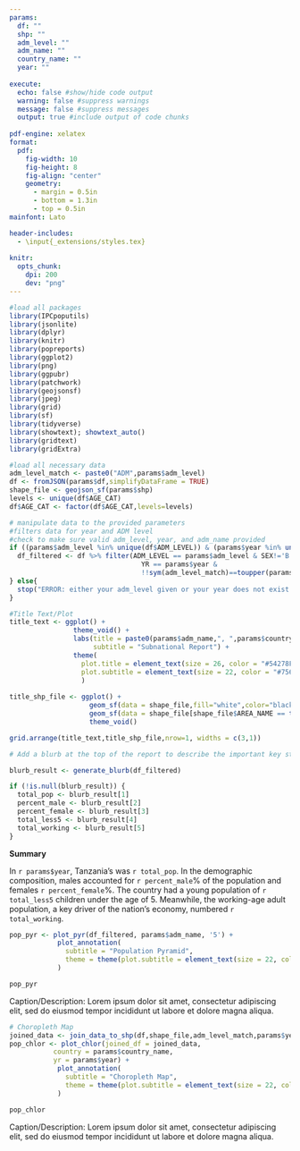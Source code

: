 ```yaml
---
params:
  df: ""
  shp: ""
  adm_level: ""
  adm_name: ""
  country_name: ""
  year: ""
  
execute:
  echo: false #show/hide code output
  warning: false #suppress warnings
  message: false #suppress messages
  output: true #include output of code chunks
  
pdf-engine: xelatex
format:
  pdf: 
    fig-width: 10
    fig-height: 8
    fig-align: "center"
    geometry: 
      - margin = 0.5in
      - bottom = 1.3in
      - top = 0.5in
mainfont: Lato

header-includes:
  - \input{_extensions/styles.tex}
  
knitr:
  opts_chunk:
    dpi: 200
    dev: "png"
---
```


```r
#load all packages
library(IPCpoputils)
library(jsonlite)
library(dplyr)
library(knitr)
library(popreports)
library(ggplot2)
library(png)
library(ggpubr)
library(patchwork)
library(geojsonsf)
library(jpeg)
library(grid)
library(sf)
library(tidyverse)
library(showtext); showtext_auto()
library(gridtext)
library(gridExtra)
```

```r
#load all necessary data
adm_level_match <- paste0("ADM",params$adm_level)
df <- fromJSON(params$df,simplifyDataFrame = TRUE)
shape_file <- geojson_sf(params$shp)
levels <- unique(df$AGE_CAT)
df$AGE_CAT <- factor(df$AGE_CAT,levels=levels)
```

```r
# manipulate data to the provided parameters
#filters data for year and ADM level
#check to make sure valid adm_level, year, and adm_name provided
if ((params$adm_level %in% unique(df$ADM_LEVEL)) & (params$year %in% unique(df$YR)) & (toupper(params$adm_name) %in% df[[adm_level_match]])){
  df_filtered <- df %>% filter(ADM_LEVEL == params$adm_level & SEX!='B' &
                                 YR == params$year &
                                 !!sym(adm_level_match)==toupper(params$adm_name))
} else{
  stop("ERROR: either your adm_level given or your year does not exist or your adm_name doesn't exist")
}
```

```r
#Title Text/Plot
title_text <- ggplot() +
                theme_void() +
                labs(title = paste0(params$adm_name,", ",params$country_name, " Demographics in ", params$year),
                     subtitle = "Subnational Report") +
                theme(
                  plot.title = element_text(size = 26, color = "#54278F", face = "bold", family = "Lato"),
                  plot.subtitle = element_text(size = 22, color = "#756BB1", family = "Lato")                
                  )
  
title_shp_file <- ggplot() +
                    geom_sf(data = shape_file,fill="white",color="black") +
                    geom_sf(data = shape_file[shape_file$AREA_NAME == toupper(params$adm_name), ], fill = "#54278F", color = "black") +
                    theme_void()

grid.arrange(title_text,title_shp_file,nrow=1, widths = c(3,1))
```

```r
# Add a blurb at the top of the report to describe the important key statistics

blurb_result <- generate_blurb(df_filtered)

if (!is.null(blurb_result)) {
  total_pop <- blurb_result[1]
  percent_male <- blurb_result[2]
  percent_female <- blurb_result[3]
  total_less5 <- blurb_result[4]
  total_working <- blurb_result[5]
}
```
**Summary**

In `r params$year`, Tanzania's was `r total_pop`. In the demographic composition, males accounted for `r percent_male`% of the population and females `r percent_female`%. The country had a young population of `r total_less5` children under the age of 5. Meanwhile, the working-age adult population, a key driver of the nation's economy, numbered `r total_working`.

```r
pop_pyr <- plot_pyr(df_filtered, params$adm_name, '5') +
            plot_annotation(
              subtitle = "Population Pyramid",
              theme = theme(plot.subtitle = element_text(size = 22, color = "#756BB1", face = "bold", family = "Lato"))
            )

pop_pyr
```

Caption/Description: Lorem ipsum dolor sit amet, consectetur adipiscing elit, sed do eiusmod tempor incididunt ut labore et dolore magna aliqua.

\newpage
```r
# Choropleth Map
joined_data <- join_data_to_shp(df,shape_file,adm_level_match,params$year)
pop_chlor <- plot_chlor(joined_df = joined_data,
           country = params$country_name,
           yr = params$year) +
            plot_annotation(
              subtitle = "Choropleth Map",
              theme = theme(plot.subtitle = element_text(size = 22, color = "#756BB1", face = "bold", family = "Lato"))
            )

pop_chlor
```

Caption/Description: Lorem ipsum dolor sit amet, consectetur adipiscing elit, sed do eiusmod tempor incididunt ut labore et dolore magna aliqua.
